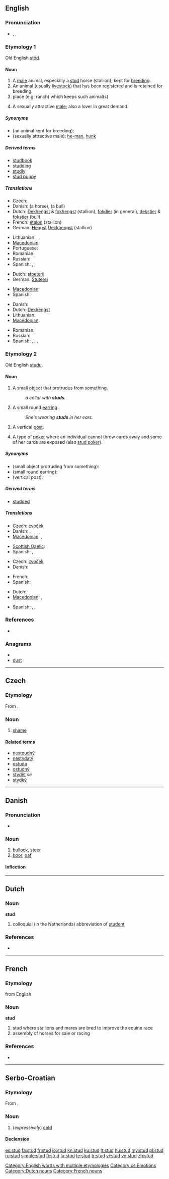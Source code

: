==English==

===Pronunciation===
* {{enPR|stŭd}}, {{IPA|/stʌd/}}, {{SAMPA|/stVd/}}
*: {{rhymes|ʌd}}

===Etymology 1===
Old English [[stod|stōd]].

====Noun====
{{en-noun}}

# A [[male]] animal, especially a [[stud]] horse (stallion), kept for [[breed]]ing.
# An animal (usually [[livestock]]) that has been registered and is retained for breeding.
# place (e.g. ranch) which keeps such animal(s)
# {{colloquial}} A sexually attractive [[male]]; also a lover in great demand.

=====Synonyms=====
* (an animal kept for breeding):
* (sexually attractive male): [[he-man]], [[hunk]]

=====Derived terms=====
* [[studbook]]
* [[studding]]
* [[studly]]
* [[stud puppy]]

=====Translations=====
{{trans-top|male animal kept for breeding}}
* Czech: {{t-|cs|hřebec|m}}
* Danish: {{t|da|avlshingst}} (a horse), {{t|da|avlstyr}} (a bull)
* Dutch: [[Dekhengst]] {{m}} & [[fokhengst]] {{m}} (stallion), [[fokdier]] {{n}} (in general), [[dekstier]] {{m}} & [[fokstier]] {{m}} (bull)
* French: [[étalon]] {{m}} (stallion)
* German: [[Hengst]] [[Deckhengst]] {{m}} (stallion)
{{trans-mid}}
* Lithuanian: {{t|lt|eržilas|m|xs=Lithuanian}}
* [[Macedonian]]: {{t|mk|пастув|m|tr=pástuv}}
* Portuguese: {{t|pt|garanhão|m}}
* Romanian: {{t-|ro|armăsar|m}}
* Russian: {{t+|ru|самец-производитель|m}}
* Spanish: {{t+|es|semental|m}}, {{t+|es|garañón|m}}, {{t+|es|padrillo|m}}
{{trans-bottom}}

{{trans-top|animal breeding place}}
* Dutch: [[stoeterij]] {{f}}
* German: [[Stuterei]] {{f}}
{{trans-mid}}
* [[Macedonian]]: {{t|mk|ергела|f|tr=érgela}}
* Spanish: {{t+|es|criadero|m}}
{{trans-bottom}}

{{trans-top|sexually attractive male}}
* Danish: {{t-|da|tyr}}
* Dutch: [[Dekhengst]]
* Lithuanian: {{t|lt|eržilas|m|xs=Lithuanian}}
* [[Macedonian]]: {{t|mk|пастув|m|tr=pástuv}}
{{trans-mid}}
* Romanian: {{t-|ro|armăsar|m}}
* Russian: {{t+|ru|жеребец|m}}
* Spanish: {{t-|es|galán|m}}, {{t+|es|garañón|m}}, {{t+|es|semental|m}}, {{italbrac|Mexico}} {{t+|es|mango|m}}
{{trans-bottom}}

===Etymology 2===
Old English [[studu]].

====Noun====
{{en-noun}}

# A small object that protrudes from something.
#: ''a collar with '''studs'''.''
# {{context|jewelry}} A small round [[earring]].
#: ''She's wearing '''studs''' in her ears.''
# {{construction}} A vertical [[post]].
# {{poker}} A type of [[poker]] where an individual cannot throw cards away and some of her cards are exposed (also [[stud poker]]).

=====Synonyms=====
* (small object protruding from something):
* (small round earring):
* (vertical post):

=====Derived terms=====
* [[studded]]

=====Translations=====
{{trans-top|small object protruding from something}}
* Czech: [[cvoček]] {{m}}
* Danish: {{t-|da|knop}}, {{t-|da|dup}}
* [[Macedonian]]: {{t-|mk|клинец|m|tr=klínec}},  {{t|mk|нитна|f|tr=nítna}}
{{trans-mid}}
* [[Scottish Gaelic]]: {{t-|gd|tarag|m|xs=Scottish Gaelic}}
* Spanish: {{italbrac|Mexico|for garment}} {{t+|es|estoperol|m}}, {{t+|es|tachón|m}}
{{trans-bottom}}

{{trans-top|small round earring}}
* Czech: [[cvoček]] {{m}}
* Danish: {{t|da|ørestikke}}
{{trans-mid}}
* French: {{t|fr|boucle d'oreille|f}}
* Spanish: {{t-|es|arracada|f}}
{{trans-bottom}}

{{trans-top|vertical post}}
* Dutch: {{t+|nl|stijl}}
* [[Macedonian]]: {{t|mk|дирек|m|tr=dírek}},  {{t|mk|колец|m|tr=kólec}}
{{trans-mid}}
* Spanish: {{t+|es|poste|m}}, {{italbrac|construction}} {{t+|es|columna|f}}, {{t+|es|cadena|m}}
{{trans-bottom}}

===References===
* {{R:Webster NCD 1967}}

===Anagrams===
* {{alphagram|dstu}}
* [[dust#English|dust]]

[[Category:English words with multiple etymologies]]

----

==Czech==

===Etymology===
From {{proto|Slavic|studъ|cold, shame|lang=cs}}.

===Noun===
{{cs-noun|g=m}}

# [[shame]] {{gloss|uncomfortable or painful feeling}}

====Related terms====
* [[nestoudný]] {{m}}
* [[nestydatý]] {{m}}
* [[ostuda]] {{f}}
* [[ostudný]] {{m}}
* [[stydět]] se
* [[stydký]] {{m}}

[[Category:cs:Emotions]]

----

==Danish==

===Pronunciation===
* {{IPA|/stuːd/|[sd̥uːˀð]|lang=da}}

===Noun===
{{da-noun|en|e}}

# [[bullock]], [[steer]]
# [[boor]], [[oaf]]

====Inflection====
{{da-noun-infl|en|e}}

----

==Dutch==

===Noun===
'''stud''' {{m}}

# colloquial (in the Netherlands) abbreviation of [[student]]

===References===
* {{Koenen}}

[[Category:Dutch nouns]]

----

==French==

===Etymology===
from English

===Noun===
'''stud''' {{m}}

# stud where stallions and mares are bred to improve the equine race
# assembly of horses for sale or racing

===References===
* {{NPLarousse}}

[[Category:French nouns]]{{attention|fr}}

----

==Serbo-Croatian==

===Etymology===
From {{proto|Slavic|studъ|lang=sh}}.

===Noun===
{{sh-noun|g=f|head=stȗd|r|студ|сту̑д}}

# (''expressively'') [[cold]]

====Declension====
{{sh-decl-noun
|stud|studi
|studi|studi
|studi|studima
|stud|studi
|studi|studi
|studi|studima
|studi|studima
}}

[[es:stud]]
[[fa:stud]]
[[fr:stud]]
[[io:stud]]
[[kn:stud]]
[[ku:stud]]
[[lt:stud]]
[[hu:stud]]
[[my:stud]]
[[pl:stud]]
[[ru:stud]]
[[simple:stud]]
[[fi:stud]]
[[ta:stud]]
[[te:stud]]
[[tr:stud]]
[[vi:stud]]
[[vo:stud]]
[[zh:stud]]